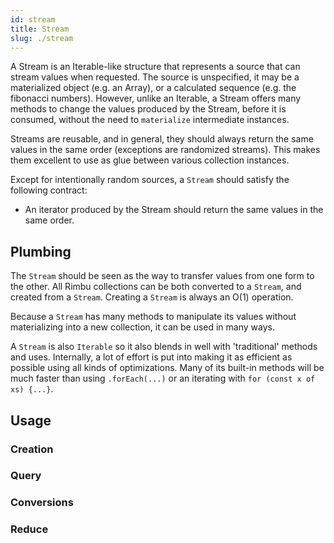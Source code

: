 ```yaml
---
id: stream
title: Stream
slug: ./stream
---
```



A Stream is an Iterable-like structure that represents a source that can stream values when requested. The source is unspecified, it may be a materialized object (e.g. an Array), or a calculated sequence (e.g. the fibonacci numbers). However, unlike an Iterable, a Stream offers many methods to change the values produced by the Stream, before it is consumed, without the need to `materialize` intermediate instances.

Streams are reusable, and in general, they should always return the same values in the same order (exceptions are randomized streams). This makes them excellent to use as glue between various collection instances.

Except for intentionally random sources, a `Stream` should satisfy the following contract:

- An iterator produced by the Stream should return the same values in the same order.

## Plumbing

The `Stream` should be seen as the way to transfer values from one form to the other. All Rimbu collections can be both converted to a `Stream`, and created from a `Stream`. Creating a `Stream` is always an O(1) operation.

Because a `Stream` has many methods to manipulate its values without materializing into a new collection, it can be used in many ways.

A `Stream` is also `Iterable` so it also blends in well with 'traditional' methods and uses. Internally, a lot of effort is put into making it as efficient as possible using all kinds of optimizations. Many of its built-in methods will be much faster than using `.forEach(...)` or an iterating with `for (const x of xs) {...}`.

## Usage

### Creation

<SandBox path="stream/create.ts" />

### Query

<SandBox path="stream/query.ts" />

### Conversions

<SandBox path="stream/conversions.ts" />

### Reduce

<SandBox path="stream/reduce.ts" />
